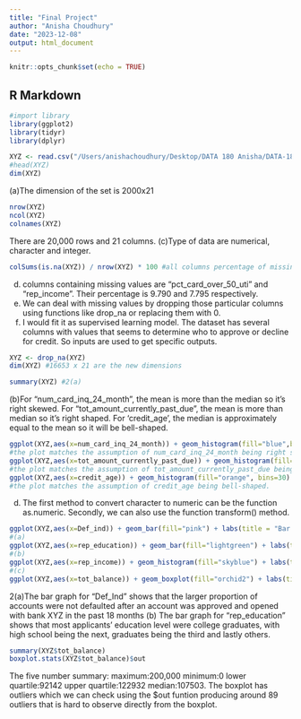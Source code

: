 ```yaml
---
title: "Final Project"
author: "Anisha Choudhury"
date: "2023-12-08"
output: html_document
---
```


```r
knitr::opts_chunk$set(echo = TRUE)
```

## R Markdown


```r
#import library
library(ggplot2)
library(tidyr)
library(dplyr)
```

```r
XYZ <- read.csv("/Users/anishachoudhury/Desktop/DATA 180 Anisha/DATA-180-Anisha/loan_default_data_set.csv",header=T)
#head(XYZ) 
dim(XYZ)
```
(a)The dimension of the set is 2000x21


```r
nrow(XYZ) 
ncol(XYZ) 
colnames(XYZ)
```
There are 20,000 rows and 21 columns.
(c)Type of data are numerical, character and integer.

```r
colSums(is.na(XYZ)) / nrow(XYZ) * 100 #all columns percentage of missing values
```
(d) columns containing missing values are "pct_card_over_50_uti" and "rep_income". Their percentage is 9.790  and 7.795  respectively.
(e) We can deal with missing values by dropping those particular columns using functions like drop_na or replacing them with 0.
(f) I would fit it as supervised learning model. The dataset has several columns with values that seems to determine who to approve or decline for credit. So inputs are used to get specific outputs.

```r
XYZ <- drop_na(XYZ)
dim(XYZ) #16653 x 21 are the new dimensions
```


```r
summary(XYZ) #2(a)
```

(b)For "num_card_inq_24_month", the mean is more than the median so it's right skewed. For "tot_amount_currently_past_due",  the mean is more than median so it's right shaped. For 'credit_age', the median is approximately equal to the mean so it will be bell-shaped.

```r
ggplot(XYZ,aes(x=num_card_inq_24_month)) + geom_histogram(fill="blue",binwidth =1) + labs(title = "Histogram of num_card_inq_24_monte", x = "num_card_inq_24_mont", y = "Frequency")
#the plot matches the assumption of num_card_inq_24_month being right skewed.
ggplot(XYZ,aes(x=tot_amount_currently_past_due)) + geom_histogram(fill="red", bins = 30) + labs(title = "Histogram of tot_amount_currently_past_due")
#the plot matches the assumption of tot_amount_currently_past_due being rightly skewed.
ggplot(XYZ,aes(x=credit_age)) + geom_histogram(fill="orange", bins=30) + labs(title = "Histogram for credit_age")
#the plot matches the assumption of credit_age being bell-shaped.
```
(d) The first method to convert character to numeric can be the function  as.numeric. Secondly, we can also use the function  transform() method.

```r
ggplot(XYZ,aes(x=Def_ind)) + geom_bar(fill="pink") + labs(title = "Bar plot of Def_ind", x = "Def_ind", y = "Count")
#(a)
ggplot(XYZ,aes(x=rep_education)) + geom_bar(fill="lightgreen") + labs(title = "Bar plot of rep_education", x = "rep_education", y = "Count")
#(b)
ggplot(XYZ,aes(x=rep_income)) + geom_histogram(fill="skyblue") + labs(title = "Histogram of rep_income", x = "rep_income", y = "Frequency")
#(c)
ggplot(XYZ,aes(x=tot_balance)) + geom_boxplot(fill="orchid2") + labs(title = "Histogram of tot_balance", x = "tot_balance", y = "Frequency")
```
2(a)The bar graph for "Def_Ind” shows that the larger proportion of accounts were not defaulted after an account was approved and opened with bank XYZ in the past 18 months
(b) The bar graph for "rep_education" shows that most applicants' education level were college  graduates, with high school being the next, graduates being the third and lastly others. 
```r
summary(XYZ$tot_balance)
boxplot.stats(XYZ$tot_balance)$out
```
The five number summary: maximum:200,000  minimum:0  lower quartile:92142 upper quartile:122932 median:107503. The boxplot has outliers which we can check using the $out funtion producing around 89 outliers that is hard to observe directly from the boxplot.

